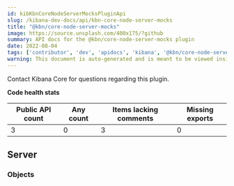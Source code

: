 ```yaml
---
id: kibKbnCoreNodeServerMocksPluginApi
slug: /kibana-dev-docs/api/kbn-core-node-server-mocks
title: "@kbn/core-node-server-mocks"
image: https://source.unsplash.com/400x175/?github
summary: API docs for the @kbn/core-node-server-mocks plugin
date: 2022-08-04
tags: ['contributor', 'dev', 'apidocs', 'kibana', '@kbn/core-node-server-mocks']
warning: This document is auto-generated and is meant to be viewed inside our experimental, new docs system. Reach out in #docs-engineering for more info.
---
```




Contact Kibana Core for questions regarding this plugin.

**Code health stats**

| Public API count  | Any count | Items lacking comments | Missing exports |
|-------------------|-----------|------------------------|-----------------|
| 3 | 0 | 3 | 0 |

## Server

### Objects
<DocDefinitionList data={kbnCoreNodeServerMocksObj.server.objects}/>

